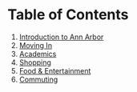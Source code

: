 # Table of Contents {-}
1. [Introduction to Ann Arbor](#introduction)
2. [Moving In](#move-in)
3. [Academics](#academics)
4. [Shopping](#shopping)
5. [Food & Entertainment](#food-entertainment)
6. [Commuting](#commuting)